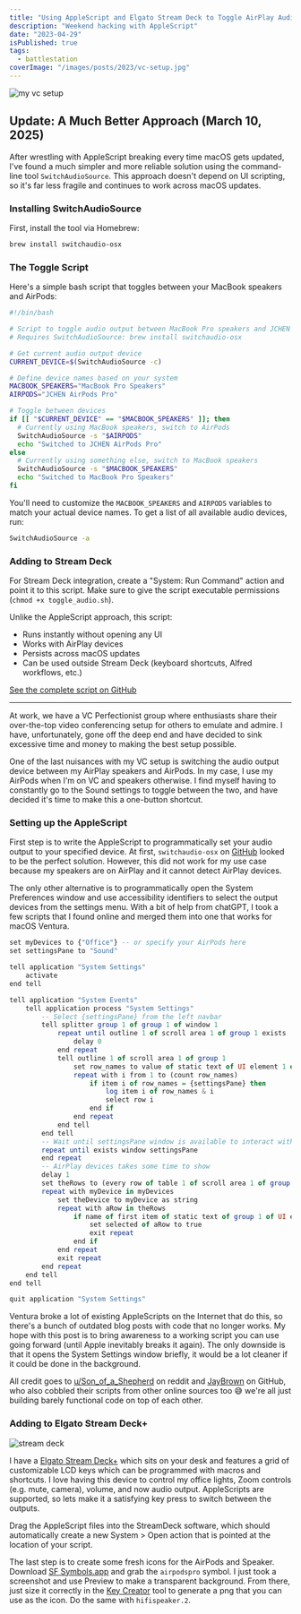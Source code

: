 ```yaml
---
title: "Using AppleScript and Elgato Stream Deck to Toggle AirPlay Audio Output"
description: "Weekend hacking with AppleScript"
date: "2023-04-29"
isPublished: true
tags:
  - battlestation
coverImage: "/images/posts/2023/vc-setup.jpg"
---
```


![my vc setup](/images/posts/2023/vc-setup.jpg)

## Update: A Much Better Approach (March 10, 2025)

After wrestling with AppleScript breaking every time macOS gets updated, I've found a much simpler and more reliable solution using the command-line tool `SwitchAudioSource`. This approach doesn't depend on UI scripting, so it's far less fragile and continues to work across macOS updates.

### Installing SwitchAudioSource

First, install the tool via Homebrew:

```bash
brew install switchaudio-osx
```

### The Toggle Script

Here's a simple bash script that toggles between your MacBook speakers and AirPods:

```bash
#!/bin/bash

# Script to toggle audio output between MacBook Pro speakers and JCHEN AirPods Pro
# Requires SwitchAudioSource: brew install switchaudio-osx

# Get current audio output device
CURRENT_DEVICE=$(SwitchAudioSource -c)

# Define device names based on your system
MACBOOK_SPEAKERS="MacBook Pro Speakers"
AIRPODS="JCHEN AirPods Pro"

# Toggle between devices
if [[ "$CURRENT_DEVICE" == "$MACBOOK_SPEAKERS" ]]; then
  # Currently using MacBook speakers, switch to AirPods
  SwitchAudioSource -s "$AIRPODS"
  echo "Switched to JCHEN AirPods Pro"
else
  # Currently using something else, switch to MacBook speakers
  SwitchAudioSource -s "$MACBOOK_SPEAKERS"
  echo "Switched to MacBook Pro Speakers"
fi
```

You'll need to customize the `MACBOOK_SPEAKERS` and `AIRPODS` variables to match your actual device names. To get a list of all available audio devices, run:

```bash
SwitchAudioSource -a
```

### Adding to Stream Deck

For Stream Deck integration, create a "System: Run Command" action and point it to this script. Make sure to give the script executable permissions (`chmod +x toggle_audio.sh`).

Unlike the AppleScript approach, this script:

- Runs instantly without opening any UI
- Works with AirPlay devices
- Persists across macOS updates
- Can be used outside Stream Deck (keyboard shortcuts, Alfred workflows, etc.)

[See the complete script on GitHub](https://gist.github.com/0xjessel/4968b16dd93bb70d19abe06facafa43b)

<hr style={{ marginBottom: "2rem" }} />

At work, we have a VC Perfectionist group where enthusiasts share their over-the-top video conferencing setup for others to emulate and admire. I have, unfortunately, gone off the deep end and have decided to sink excessive time and money to making the best setup possible.

One of the last nuisances with my VC setup is switching the audio output device between my AirPlay speakers and AirPods. In my case, I use my AirPods when I'm on VC and speakers otherwise. I find myself having to constantly go to the Sound settings to toggle between the two, and have decided it's time to make this a one-button shortcut.

### Setting up the AppleScript

First step is to write the AppleScript to programmatically set your audio output to your specified device. At first, `switchaudio-osx` on [GitHub](https://github.com/deweller/switchaudio-osx) looked to be the perfect solution. However, this did not work for my use case because my speakers are on AirPlay and it cannot detect AirPlay devices.

The only other alternative is to programmatically open the System Preferences window and use accessibility identifiers to select the output devices from the settings menu. With a bit of help from chatGPT, I took a few scripts that I found online and merged them into one that works for macOS Ventura.

```haskell
set myDevices to {"Office"} -- or specify your AirPods here
set settingsPane to "Sound"

tell application "System Settings"
	activate
end tell

tell application "System Events"
	tell application process "System Settings"
		-- Select {settingsPane} from the left navbar
		tell splitter group 1 of group 1 of window 1
			repeat until outline 1 of scroll area 1 of group 1 exists
				delay 0
			end repeat
			tell outline 1 of scroll area 1 of group 1
				set row_names to value of static text of UI element 1 of every row
				repeat with i from 1 to (count row_names)
					if item i of row_names = {settingsPane} then
						log item i of row_names & i
						select row i
					end if
				end repeat
			end tell
		end tell
		-- Wait until settingsPane window is available to interact with
		repeat until exists window settingsPane
		end repeat
		-- AirPlay devices takes some time to show
		delay 1
		set theRows to (every row of table 1 of scroll area 1 of group 2 of scroll area 1 of group 1 of group 2 of splitter group 1 of group 1 of window settingsPane)
		repeat with myDevice in myDevices
			set theDevice to myDevice as string
			repeat with aRow in theRows
				if name of first item of static text of group 1 of UI element 1 of aRow is equal to theDevice then
					set selected of aRow to true
					exit repeat
				end if
			end repeat
			exit repeat
		end repeat
	end tell
end tell

quit application "System Settings"
```

Ventura broke a lot of existing AppleScripts on the Internet that do this, so there's a bunch of outdated blog posts with code that no longer works. My hope with this post is to bring awareness to a working script you can use going forward (until Apple inevitably breaks it again). The only downside is that it opens the System Settings window briefly, it would be a lot cleaner if it could be done in the background.

All credit goes to [u/Son_of_a_Shepherd](https://www.reddit.com/r/applescript/comments/118ivys/updateguide_macos_ventura_system_settings_with/) on reddit and [JayBrown](https://github.com/deweller/switchaudio-osx/issues/9#issuecomment-1496674289) on GitHub, who also cobbled their scripts from other online sources too 😅 we're all just building barely functional code on top of each other.

### Adding to Elgato Stream Deck+

![stream deck](/images/posts/2023/stream-deck.jpg)

I have a [Elgato Stream Deck+](https://www.elgato.com/en/stream-deck-plus) which sits on your desk and features a grid of customizable LCD keys which can be programmed with macros and shortcuts. I love having this device to control my office lights, Zoom controls (e.g. mute, camera), volume, and now audio output. AppleScripts are supported, so lets make it a satisfying key press to switch between the outputs.

Drag the AppleScript files into the StreamDeck software, which should automatically create a new System > Open action that is pointed at the location of your script.

The last step is to create some fresh icons for the AirPods and Speaker. Download [SF Symbols.app](https://developer.apple.com/sf-symbols/) and grab the `airpodspro` symbol. I just took a screenshot and use Preview to make a transparent background. From there, just size it correctly in the [Key Creator](https://www.elgato.com/en/keycreator) tool to generate a png that you can use as the icon. Do the same with `hifispeaker.2`.
